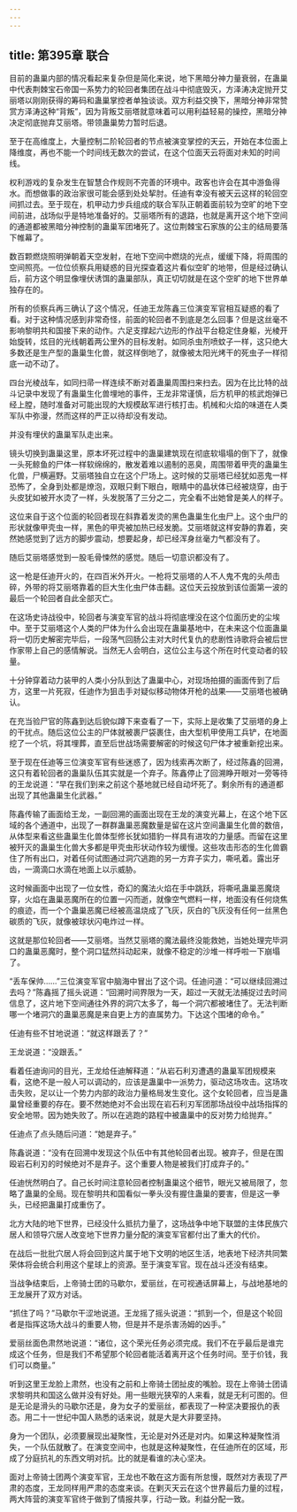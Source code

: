 ```yaml
---
---
---
```

title: 第395章 联合
---



目前的蛊巢内部的情况看起来复杂但是简化来说，地下黑暗分神力量衰弱，在蛊巢中代表荆棘宝石帝国一系势力的轮回者集团在战斗中彻底毁灭，方泽涛决定抛开艾丽塔以刚刚获得的筹码和蛊巢掌控者单独谈谈。双方利益交换下，黑暗分神非常赞赏方泽涛这种“背叛”，因为背叛艾丽塔就意味着可以用利益轻易的操控，黑暗分神决定彻底抛弃艾丽塔。带领蛊巢势力暂时后退。

至于在高维度上，大量控制二阶轮回者的节点被演变掌控的天云，开始在本位面上降维度，再也不能一个时间线无数次的尝试，在这个位面天云将面对未知的时间线。

权利游戏的复杂发生在智慧合作规则不完善的环境中。政客也许会在其中游鱼得水。而想做事的政治家很可能会感到处处挈肘。任迪有幸没有被天云这样的轮回空间抓过去。至于现在，机甲动力步兵组成的联合军队正朝着面前较为空旷的地下空间前进，战场似乎是特地准备好的。艾丽塔所有的退路，也就是离开这个地下空间的通道都被黑暗分神控制的蛊巢军团堵死了。这位荆棘宝石家族的公主的结局要落下帷幕了。

数百颗燃烧照明弹朝着天空发射，在地下空间中燃烧的光点，缓缓下降，将周围的空间照亮。一位位侦察兵用疑惑的目光探查着这片看似空旷的地带，但是经过确认后，前方这个明显像埋伏诱饵的蛊巢部队，真正切切就是在这个空旷的地下世界单独存在的。

所有的侦察兵再三确认了这个情况，任迪王龙陈鑫三位演变军官相互疑惑的看了看。对于这种情况感到非常奇怪，前面的轮回者不到底是怎么回事？但是这丝毫不影响黎明共和国接下来的动作。六足支撑起六边形的作战平台稳定住身躯，光棱开始旋转，炫目的光线朝着两公里外的目标发射。如同杀虫剂喷蚊子一样，这只绝大多数还是生产型的蛊巢生化兽，就这样倒地了，就像被太阳光烤干的死虫子一样彻底一动不动了。

四台光棱战车，如同扫帚一样连续不断对着蛊巢周围扫来扫去。因为在比比特的战斗记录中发现了有蛊巢生化兽埋地的事件，王龙非常谨慎，后方机甲的核武炮弹已经上膛，随时准备对可能出现的大规模敌军进行核打击。机械和火焰的味道在人类军队中弥漫，然而这样的严正以待却没有发动。

并没有埋伏的蛊巢军队走出来。

镜头切换到蛊巢这里，原本坏死过程中的蛊巢建筑现在彻底软塌塌的倒下了，就像一头死鲸鱼的尸体一样软绵绵的，散发着难以遏制的恶臭，周围带着甲壳的蛊巢生化兽，尸横遍野。艾丽塔独自立在这个尸场上。这时候的艾丽塔已经犹如恶鬼一样恐怖了，全身到处都是燎泡，双眼只剩下眼白，眼睛中的晶状体已经被烧穿，由于头皮犹如被开水烫了一样，头发脱落了三分之二，完全看不出她曾是美人的样子。

这位来自于这个位面的轮回者现在斜靠着发烫的黑色蛊巢生化虫尸上。这个虫尸的形状就像甲壳虫一样，黑色的甲壳被加热已经发脆。艾丽塔就这样安静的靠着，突然她感觉到了远方的脚步震动，想要起身，却已经浑身丝毫力气都没有了。

随后艾丽塔感觉到一股毛骨悚然的感觉。随后一切意识都没有了。

这一枪是任迪开火的，在四百米外开火。一枪将艾丽塔的人不人鬼不鬼的头颅击碎，外带的将艾丽塔靠着的巨大生化虫尸体击翻。这位天云投放到该位面第一波的最后一个轮回者自此全部灭亡。

在这场史诗战役中，轮回者与演变军官的战斗将彻底埋没在这个位面历史的尘埃中。至于艾丽塔这个人类的尸体为什么会出现在蛊巢基地中，在未来这个位面蛊巢将一切历史解密完毕后，一段荡气回肠公主对大时代复仇的悲剧性诗歌将会被后世作家带上自己的感情解说。当然无人会明白，这位公主与这个所在时代变动者的较量。

十分钟穿着动力装甲的人类小分队到达了蛊巢中心，对现场拍摄的画面传到了后方，这里一片死寂，任迪作为狙击手对疑似移动物体开枪的战果——艾丽塔也被确认。

在充当验尸官的陈鑫到达后貌似蹲下来查看了一下，实际上是收集了艾丽塔的身上的干扰点。随后这位公主的尸体就被裹尸袋裹住，由大型机甲使用工兵铲，在地面挖了一个坑，将其埋葬，直至后世战场需要解密的时候这句尸体才被重新挖出来。

至于现在任迪等三位演变军官有些迷惑了，因为线索再次断了，经过陈鑫的回溯，这只有着轮回者的蛊巢队伍其实就是一个弃子。陈鑫停止了回溯睁开眼对一旁等待的王龙说道：“早在我们到来之前这个基地就已经自动坏死了。剩余所有的通道都出现了其他蛊巢生化武器。”

陈鑫传输了画面给王龙，一副回溯的画面出现在王龙的演变光幕上，在这个地下区域的各个通道中，出现了一群群蛊巢恶魔数量是留在这片空间蛊巢生化兽的数倍，从体型来看这些蛊巢生化兽体型修长犹如猎豹一样具有进攻的力量感。而留在这里被歼灭的蛊巢生化兽大多都是甲壳虫形状动作较为缓慢。这些攻击形态的生化兽霸住了所有出口，对着任何试图通过洞穴逃跑的另一方弃子实力，嘶吼着。露出牙齿，一滴滴口水滴在地面上以示威胁。

这时候画面中出现了一位女性，奇幻的魔法火焰在手中跳跃，将嘶吼蛊巢恶魔烧穿，火焰在蛊巢恶魔所在的位置一闪而逝，就像空气燃料一样，地面没有任何烧焦的痕迹，而一个个蛊巢恶魔已经被高温烧成了飞灰，灰白的飞灰没有任何一丝黑色碳质的飞灰，就像被球状闪电炸过一样。

这就是那位轮回者——艾丽塔。当然艾丽塔的魔法最终没能救她，当她处理完毕洞口的蛊巢恶魔时，整个洞口猛然抖动起来，就像不稳定的沙堆一样呼啦一下崩塌了。

“丢车保帅……”三位演变军官中脑海中冒出了这个词。任迪问道：“可以继续回溯过去吗？”陈鑫摇了摇头说道：“回溯时间界限为一天，超过一天就无法捕捉过去时间信息了，这片地下空间通往外界的洞穴太多了，每一个洞穴都被堵住了。无法判断哪一个堵洞穴的蛊巢恶魔是来自更上方的直属势力。下达这个围堵的命令。”

任迪有些不甘地说道：“就这样跟丢了？”

王龙说道：“没跟丢。”

看着任迪询问的目光，王龙给任迪解释道：“从岩石利刃遭遇的蛊巢军团规模来看，这绝不是一般人可以调动的，应该是蛊巢中一派势力，驱动这场攻击。这场攻击失败，足以让一个势力内部的政治力量格局发生变化。这个女轮回者，应当是蛊巢曾经重要的存在。要不然她绝对不会出现在岩石利刃军团那场战役中战场指挥的安全地带。因为她失败了。所以在逃跑的路程中被蛊巢中的反对势力给抛弃。”

任迪点了点头随后问道：“她是弃子。”

陈鑫说道：“没有在回溯中发现这个队伍中有其他轮回者出现。被弃子，但是在围殴岩石利刃的时候绝对不是弃子。这个重要人物是被我们打成弃子的。”

任迪恍然明白了。自己长时间注意轮回者控制蛊巢这个细节，眼光又被局限了，忽略了蛊巢的全局。现在黎明共和国看似一拳头没有握住蛊巢的要害，但是这一拳头，已经把蛊巢打成重伤了。

北方大陆的地下世界，已经没什么抵抗力量了，这场战争中地下联盟的主体民族穴居人和领导穴居人改变地下世界力量分配的演变军官都付出了重大的代价。

在战后一批批穴居人将会回到这片属于地下文明的地区生活，地表地下经济共同繁荣体将会统合利用这个星球上的资源。至于演变军官。现在战斗还没有结束。

当战争结束后，上帝骑士团的马歇尔，爱丽丝，在可视通话屏幕上，与战地基地的王龙展开了双方对话。

“抓住了吗？”马歇尔干涩地说道。王龙摇了摇头说道：“抓到一个，但是这个轮回者是指挥这场大战斗的重要人物，但是并不是杀害汤姆的凶手。”

爱丽丝面色肃然地说道：“诸位，这个荣光任务必须完成。我们不在乎最后是谁完成这个任务，但是我们不希望那个轮回者能活着离开这个任务时间。至于价钱，我们可以商量。”

听到这里王龙脸上肃然，也没有之前和上帝骑士团扯皮的嘴脸。现在上帝骑士团请求黎明共和国这么做并没有好处。用一些眼光狭窄的人来看，就是无利可图的。但是无论是滑头的马歇尔还是，身为女子的爱丽丝，都表现了一种坚决要报仇的表态。用二十一世纪中国人熟悉的话来说，就是大是大非要坚持。

身为一个团队，必须要展现出凝聚性，无论是对外还是对内。如果这种凝聚性消失，一个队伍就散了。在演变空间中，也就是这种凝聚性，在任迪所在的区域，形成了分庭抗礼的东西文明对抗。比的就是看谁的决心坚决。

面对上帝骑士团两个演变军官，王龙也不敢在这方面有所怠慢，既然对方表现了严肃的态度，王龙同样用严肃的态度来谈。在剿灭天云在这个世界最后力量的过程，两大阵营的演变军官终于做到了情报共享，行动一致。利益分配一致。